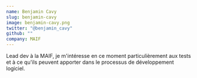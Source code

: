 ```yaml
---
name: Benjamin Cavy
slug: benjamin-cavy
image: benjamin-cavy.png
twitter: "@benjamin_cavy"
github: ""
company: MAIF
---
```


Lead dev à la MAIF, je m'intéresse en ce moment particulièrement aux tests et à ce qu'ils peuvent apporter dans le processus de développement logiciel.

